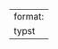 
---
format:
  typst
---


```{=typst}

#let conf(
  species: [],
  description: [],
  doc
) = {
  set text(
    font: "Noto Sans Indic Siyaq Numbers",
    size: 12pt
  )
  set page(
    paper: "us-letter",
    margin: (x: 0in, y: 0in),
    fill: rgb("ccd3dbff")
  )
  set par(
    justify: true,
    leading: 0.52em,
  )
  // banner
  place(top, image("media/iris.png", width: 100%, height: auto))
  
  // Iris name title
  place(dx:2.4in, dy: .6in)[
    #smallcaps(text(stroke:black, white, size:100pt)[Iris])
  ]
   // species
   place(dx:4in, dy: 1.5in)[
     #text(font: "Allura", stroke:0.8pt + black, white, size:90pt)[#species]
   ]
   // green border
   place(dx: 0.3in, dy:2.75in)[
     #rect(fill: rgb("7db273fd"), width: 7.9in, height: 0.35in)
   ]
   // text body rectangle
   place(dx: 0.3in, dy:3.1in)[
     #rect(fill: rgb("b3bdc9ff"), width: 7.9in, height: 3.5in)
   ]
   place(dx:0.5in, dy:3.4in)[
    #block(
      width:4in,
      height: 4in,
      [#description]
    )
  ]
  // photo
  place(dx:4.8in, dy:3.35in)[
    #image("media/versicolor.png", width: 35%)
  ]
   // green border
   place(dx: 0.3in, dy:6.9in)[
     #rect(fill: rgb("7db273fd"), width: 7.9in, height: 0.35in)
   ]
   // text body rectangle
   place(dx: 0.3in, dy:7.25in)[
     #rect(fill: rgb("b3bdc9ff"), width: 7.9in, height: 3.5in)
   ]
   // graph
   place(dx:.6in, dy:7.55in)[
     #image("media/versicolor.png", width: 35%)
   ]
   // graph verbage
   place(dx:4.25in, dy:7.55in)[
     #block(
       width:3.7in, 
       height: 4in, 
       [#description]
       )
      ]
}

```
